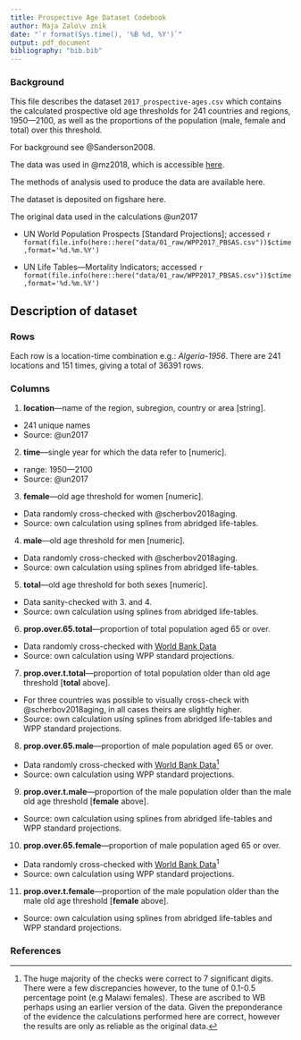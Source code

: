 ```yaml
---
title: Prospective Age Dataset Codebook
author: Maja Zalo\v znik
date: "`r format(Sys.time(), '%B %d, %Y')`"
output: pdf_document
bibliography: "bib.bib"
---
```


### Background

This file describes the dataset `2017_prospective-ages.csv` which contains the calculated prospective old age thresholds for 241 countries and regions, 1950---2100, as well as the proportions of the population (male, female and total) over this threshold. 

For background see @Sanderson2008. 

The data was used in @mz2018, which is accessible [here](PH14.02.Factsheets/docs/presentations/PH14.02.Factsheet.pdf).

The methods of analysis used to produce the data are available here. 

The dataset is deposited on figshare here.

The original data used in the calculations @un2017 

* UN World Population Prospects [Standard Projections]; accessed `r format(file.info(here::here("data/01_raw/WPP2017_PBSAS.csv"))$ctime,format='%d.%m.%Y')`

* UN Life Tables---Mortality Indicators;  accessed `r format(file.info(here::here("data/01_raw/WPP2017_PBSAS.csv"))$ctime,format='%d.%m.%Y')`

## Description of dataset

### Rows

Each row is a location-time combination e.g.: *Algeria-1956*. There are 241 locations and 151 times, giving a total of 36391 rows.

### Columns

1. **location**---name of the region, subregion, country or area [string].
* 241 unique names
* Source:  @un2017 

2. **time**---single year for which the data refer to [numeric]. 
* range: 1950---2100
* Source:  @un2017 

3. **female**---old age threshold for women [numeric]. 
* Data randomly cross-checked with  @scherbov2018aging.
* Source: own calculation using splines from abridged life-tables.

4. **male**---old age threshold for men [numeric]. 
* Data randomly cross-checked with  @scherbov2018aging.
* Source: own calculation using splines from abridged life-tables.

5. **total**---old age threshold for both sexes [numeric]. 
* Data sanity-checked with 3. and 4. 
* Source: own calculation using splines from abridged life-tables.

6. **prop.over.65.total**---proportion of total population aged 65 or over.
* Data randomly cross-checked with [World Bank Data](https://data.worldbank.org/indicator/SP.POP.65UP.TO.ZS)
* Source: own calculation using WPP standard projections. 

7. **prop.over.t.total**---proportion of total population older than old age threshold [**total** above].
* For three countries was possible to visually cross-check with @scherbov2018aging, in all cases theirs are slightly higher.
* Source: own calculation using splines from abridged life-tables and WPP standard projections. 

8. **prop.over.65.male**---proportion of male population aged 65 or over.
* Data randomly cross-checked with [World Bank Data](https://data.worldbank.org/indicator/SP.POP.65UP.TO.ZS)[^1]
* Source: own calculation using WPP standard projections. 

9. **prop.over.t.male**---proportion of the male population older than the male old age threshold [**female** above].
* Source: own calculation using splines from abridged life-tables and WPP standard projections. 

10. **prop.over.65.female**---proportion of male population aged 65 or over.
* Data randomly cross-checked with [World Bank Data](https://data.worldbank.org/indicator/SP.POP.65UP.TO.ZS)$^1$
* Source: own calculation using WPP standard projections. 

11. **prop.over.t.female**---proportion of the male population older than the male old age threshold [**female** above].
* Source: own calculation using splines from abridged life-tables and WPP standard projections. 


[^1]: The huge majority of the checks were correct to 7 significant digits. There were a few discrepancies however, to the tune of 0.1-0.5 percentage point (e.g Malawi females). These are ascribed to WB perhaps using an earlier version of the data. Given the preponderance of the evidence the calculations performed here are correct, however the results are only as reliable as the original data. 

### References